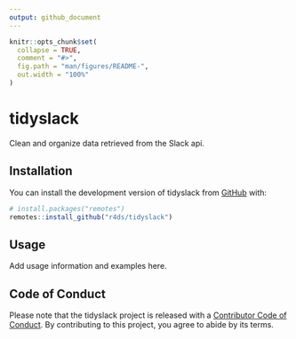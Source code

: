 ```yaml
---
output: github_document
---
```


<!-- README.md is generated from README.Rmd. Please edit that file -->

```r
knitr::opts_chunk$set(
  collapse = TRUE,
  comment = "#>",
  fig.path = "man/figures/README-",
  out.width = "100%"
)
```

# tidyslack

<!-- badges: start -->
<!-- badges: end -->

Clean and organize data retrieved from the Slack api.

## Installation

You can install the development version of tidyslack from [GitHub](https://github.com/) with:

``` r
# install.packages("remotes")
remotes::install_github("r4ds/tidyslack")
```

## Usage

Add usage information and examples here.

## Code of Conduct

Please note that the tidyslack project is released with a [Contributor Code of Conduct](https://r4ds.github.io/tidyslack/CODE_OF_CONDUCT.html). By contributing to this project, you agree to abide by its terms.
